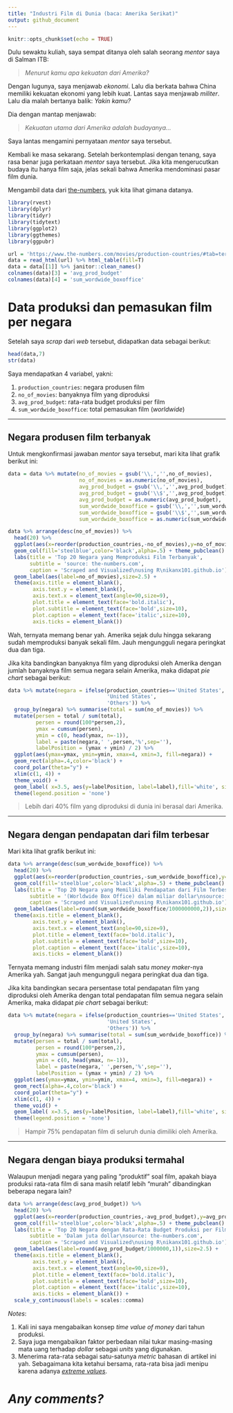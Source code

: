 ```yaml
---
title: "Industri Film di Dunia (baca: Amerika Serikat)"
output: github_document
---
```


```r
knitr::opts_chunk$set(echo = TRUE)
```

Dulu sewaktu kuliah, saya sempat ditanya oleh salah seorang _mentor_ saya di Salman ITB:

> _Menurut kamu apa kekuatan dari Amerika?_

Dengan lugunya, saya menjawab _ekonomi_. Lalu dia berkata bahwa China memiliki kekuatan ekonomi yang lebih kuat. Lantas saya menjawab _militer_. Lalu dia malah bertanya balik: _Yakin kamu?_

Dia dengan mantap menjawab:

> _Kekuatan utama dari Amerika adalah budayanya..._

Saya lantas mengamini pernyataan _mentor_ saya tersebut.

Kembali ke masa sekarang. Setelah berkontemplasi dengan tenang, saya rasa benar juga perkataan _mentor_ saya tersebut. Jika kita mengerucutkan budaya itu hanya film saja, jelas sekali bahwa Amerika mendominasi pasar film dunia.

Mengambil data dari [the-numbers](https://www.the-numbers.com/movies/production-countries/#tab=territory), yuk kita lihat gimana datanya.

```r
library(rvest)
library(dplyr)
library(tidyr)
library(tidytext)
library(ggplot2)
library(ggthemes)
library(ggpubr)
```

```r
url = 'https://www.the-numbers.com/movies/production-countries/#tab=territory'
data = read_html(url) %>% html_table(fill=T)
data = data[[1]] %>% janitor::clean_names()
colnames(data)[3] = 'avg_prod_budget'
colnames(data)[4] = 'sum_wordwide_boxoffice'
```

# Data produksi dan pemasukan film per negara

Setelah saya _scrap_ dari _web_ tersebut, didapatkan data sebagai berikut:

```r
head(data,7)
str(data)
```

Saya mendapatkan 4 variabel, yakni:

1. `production_countries`: negara produsen film
2. `no_of_movies`: banyaknya film yang diproduksi
3. `avg_prod_budget`: rata-rata budget produksi per film
4. `sum_wordwide_boxoffice`: total pemasukan film (_worldwide_)

____

## Negara produsen film terbanyak

Untuk mengkonfirmasi jawaban _mentor_ saya tersebut, mari kita lihat grafik berikut ini:

```r
data = data %>% mutate(no_of_movies = gsub('\\,','',no_of_movies),
                       no_of_movies = as.numeric(no_of_movies),
                       avg_prod_budget = gsub('\\,','',avg_prod_budget),
                       avg_prod_budget = gsub('\\$','',avg_prod_budget),
                       avg_prod_budget = as.numeric(avg_prod_budget),
                       sum_wordwide_boxoffice = gsub('\\,','',sum_wordwide_boxoffice),
                       sum_wordwide_boxoffice = gsub('\\$','',sum_wordwide_boxoffice),
                       sum_wordwide_boxoffice = as.numeric(sum_wordwide_boxoffice))

data %>% arrange(desc(no_of_movies)) %>%
  head(20) %>% 
  ggplot(aes(x=reorder(production_countries,-no_of_movies),y=no_of_movies)) +
  geom_col(fill='steelblue',color='black',alpha=.5) + theme_pubclean() +
  labs(title = 'Top 20 Negara yang Memproduksi Film Terbanyak',
       subtitle = 'source: the-numbers.com',
       caption = 'Scraped and Visualized\nusing R\nikanx101.github.io') +
  geom_label(aes(label=no_of_movies),size=2.5) +
  theme(axis.title = element_blank(),
        axis.text.y = element_blank(),
        axis.text.x = element_text(angle=90,size=9),
        plot.title = element_text(face='bold.italic'),
        plot.subtitle = element_text(face='bold',size=10),
        plot.caption = element_text(face='italic',size=10),
        axis.ticks = element_blank())
```

Wah, ternyata memang benar yah. Amerika sejak dulu hingga sekarang sudah memproduksi banyak sekali film. Jauh mengungguli negara peringkat dua dan tiga. 

Jika kita bandingkan banyaknya film yang diproduksi oleh Amerika dengan jumlah banyaknya film semua negara selain Amerika, maka didapat _pie chart_ sebagai berikut:

```r
data %>% mutate(negara = ifelse(production_countries=='United States',
                                'United States',
                                'Others')) %>%
  group_by(negara) %>% summarise(total = sum(no_of_movies)) %>%
  mutate(persen = total / sum(total),
         persen = round(100*persen,2),
         ymax = cumsum(persen),
         ymin = c(0, head(ymax, n=-1)),
         label = paste(negara,' ',persen,'%',sep=''),
         labelPosition = (ymax + ymin) / 2) %>%
  ggplot(aes(ymax=ymax, ymin=ymin, xmax=4, xmin=3, fill=negara)) +
  geom_rect(alpha=.4,color='black') +
  coord_polar(theta="y") +
  xlim(c(1, 4)) +
  theme_void() +
  geom_label( x=3.5, aes(y=labelPosition, label=label),fill='white', size=4) +
  theme(legend.position = 'none')
```

> Lebih dari 40% film yang diproduksi di dunia ini berasal dari Amerika.

____

## Negara dengan pendapatan dari film terbesar

Mari kita lihat grafik berikut ini:

```r
data %>% arrange(desc(sum_wordwide_boxoffice)) %>%
  head(20) %>% 
  ggplot(aes(x=reorder(production_countries,-sum_wordwide_boxoffice),y=sum_wordwide_boxoffice)) +
  geom_col(fill='steelblue',color='black',alpha=.5) + theme_pubclean() +
  labs(title = 'Top 20 Negara yang Memiliki Pendapatan dari Film Terbesar',
       subtitle = '(Worldwide Box Office) dalam miliar dollar\nsource: the-numbers.com',
       caption = 'Scraped and Visualized\nusing R\nikanx101.github.io') +
  geom_label(aes(label=round(sum_wordwide_boxoffice/1000000000,2)),size=2.5) +
  theme(axis.title = element_blank(),
        axis.text.y = element_blank(),
        axis.text.x = element_text(angle=90,size=9),
        plot.title = element_text(face='bold.italic'),
        plot.subtitle = element_text(face='bold',size=10),
        plot.caption = element_text(face='italic',size=10),
        axis.ticks = element_blank())
```

Ternyata memang industri film menjadi salah satu _money maker_-nya Amerika yah. Sangat jauh mengungguli negara peringkat dua dan tiga. 

Jika kita bandingkan secara persentase total pendapatan film yang diproduksi oleh Amerika dengan total pendapatan film semua negara selain Amerika, maka didapat _pie chart_ sebagai berikut:

```r
data %>% mutate(negara = ifelse(production_countries=='United States',
                                'United States',
                                'Others')) %>%
  group_by(negara) %>% summarise(total = sum(sum_wordwide_boxoffice)) %>%
  mutate(persen = total / sum(total),
         persen = round(100*persen,2),
         ymax = cumsum(persen),
         ymin = c(0, head(ymax, n=-1)),
         label = paste(negara,' ',persen,'%',sep=''),
         labelPosition = (ymax + ymin) / 2) %>%
  ggplot(aes(ymax=ymax, ymin=ymin, xmax=4, xmin=3, fill=negara)) +
  geom_rect(alpha=.4,color='black') +
  coord_polar(theta="y") +
  xlim(c(1, 4)) +
  theme_void() +
  geom_label( x=3.5, aes(y=labelPosition, label=label),fill='white', size=4) +
  theme(legend.position = 'none')
```

> Hampir 75% pendapatan film di seluruh dunia dimiliki oleh Amerika.

____

## Negara dengan biaya produksi termahal

Walaupun menjadi negara yang paling "produktif" soal film, apakah biaya produksi rata-rata film di sana masih relatif lebih "murah" dibandingkan beberapa negara lain?

```r
data %>% arrange(desc(avg_prod_budget)) %>%
  head(20) %>% 
  ggplot(aes(x=reorder(production_countries,-avg_prod_budget),y=avg_prod_budget)) +
  geom_col(fill='steelblue',color='black',alpha=.5) + theme_pubclean() +
  labs(title = 'Top 20 Negara dengan Rata-Rata Budget Produksi per Film Terbesar',
       subtitle = 'Dalam juta dollar\nsource: the-numbers.com',
       caption = 'Scraped and Visualized\nusing R\nikanx101.github.io') +
  geom_label(aes(label=round(avg_prod_budget/1000000,1)),size=2.5) +
  theme(axis.title = element_blank(),
        axis.text.y = element_blank(),
        axis.text.x = element_text(angle=90,size=9),
        plot.title = element_text(face='bold.italic'),
        plot.subtitle = element_text(face='bold',size=10),
        plot.caption = element_text(face='italic',size=10),
        axis.ticks = element_blank()) +
  scale_y_continuous(labels = scales::comma)
```

_Notes_:

1. Kali ini saya mengabaikan konsep _time value of money_ dari tahun produksi.
2. Saya juga mengabaikan faktor perbedaan nilai tukar masing-masing mata uang terhadap _dollar_ sebagai _units_ yang digunakan.
3. Menerima rata-rata sebagai satu-satunya _metric_ bahasan di artikel ini yah. Sebagaimana kita ketahui bersama, rata-rata bisa jadi menipu karena adanya [_extreme values_](https://passingthroughresearcher.wordpress.com/2019/01/01/market-research-101-analisa-punya-point-of-view-lhoo/).

# _Any comments?_
